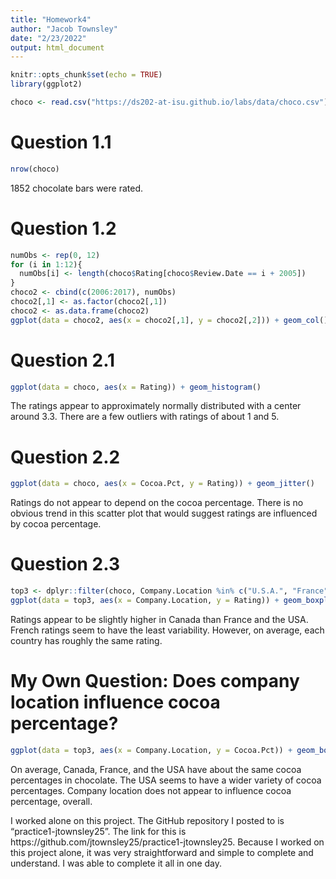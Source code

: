 ```yaml
---
title: "Homework4"
author: "Jacob Townsley"
date: "2/23/2022"
output: html_document
---
```


```r
knitr::opts_chunk$set(echo = TRUE)
library(ggplot2)
```

```r
choco <- read.csv("https://ds202-at-isu.github.io/labs/data/choco.csv")
```

# Question 1.1
```r
nrow(choco)
```

1852 chocolate bars were rated.

# Question 1.2
```r
numObs <- rep(0, 12)
for (i in 1:12){
  numObs[i] <- length(choco$Rating[choco$Review.Date == i + 2005])
}
choco2 <- cbind(c(2006:2017), numObs)
choco2[,1] <- as.factor(choco2[,1])
choco2 <- as.data.frame(choco2)
ggplot(data = choco2, aes(x = choco2[,1], y = choco2[,2])) + geom_col() + labs(title = 'Number of Chocolate Ratings by Year', x = 'Year', y = 'Ratings')
```

# Question 2.1
```r
ggplot(data = choco, aes(x = Rating)) + geom_histogram()
```

The ratings appear to approximately normally distributed with a center around 3.3. There are a few outliers with ratings of about 1 and 5.

# Question 2.2
```r
ggplot(data = choco, aes(x = Cocoa.Pct, y = Rating)) + geom_jitter()
```

Ratings do not appear to depend on the cocoa percentage. There is no obvious trend in this scatter plot that would suggest ratings are influenced by cocoa percentage.

# Question 2.3
```r
top3 <- dplyr::filter(choco, Company.Location %in% c("U.S.A.", "France", "Canada"))
ggplot(data = top3, aes(x = Company.Location, y = Rating)) + geom_boxplot()
```

Ratings appear to be slightly higher in Canada than France and the USA. French ratings seem to have the least variability. However, on average, each country has roughly the same rating.

# My Own Question: Does company location influence cocoa percentage?
```r
ggplot(data = top3, aes(x = Company.Location, y = Cocoa.Pct)) + geom_boxplot()
```

On average, Canada, France, and the USA have about the same cocoa percentages in chocolate. The USA seems to have a wider variety of cocoa percentages. Company location does not appear to influence cocoa percentage, overall.

I worked alone on this project. The GitHub repository I posted to is "practice1-jtownsley25". The link for this is https://github.com/jtownsley25/practice1-jtownsley25. Because I worked on this project alone, it was very straightforward and simple to complete and understand. I was able to complete it all in one day.





